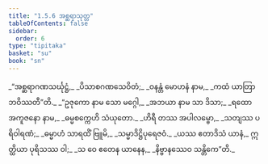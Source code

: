 ```yaml
---
title: "1.5.6 အစ္ဆရာသုတ္တ"
tableOfContents: false
sidebar:
  order: 6
type: "tipitaka"
basket: "su"
book: "sn"
---
```



<DynamicBreadcrumb />

<Division number="46" book="sn" e="ch" v="18" p="286">

<Paragraph number="251" type="verses" book="sn">
_“အစ္ဆရာဂဏသင်္ဃုဋ္ဌံ,_  
_ပိသာစဂဏသေဝိတံ;_  
_ဝနန္တံ မောဟနံ နာမ,_  
_ကထံ ယာတြာ ဘဝိဿတီ”တိ._  

</Paragraph>

<Paragraph number="252" type="verses" book="sn">
_“ဥဇုကော နာမ သော မဂ္ဂေါ,_  
_အဘယာ နာမ သာ ဒိသာ;_  
_ရထော အကူဇနော နာမ,_  
_ဓမ္မစက္ကေဟိ သံယုတော._  

</Paragraph>

<Paragraph number="253" type="verses" book="sn">
_ဟိရီ တဿ အပါလမ္ဗော,_  
_သတျဿ ပရိဝါရဏံ;_  
_ဓမ္မာဟံ သာရထိံ ဗြူမိ,_  
_သမ္မာဒိဋ္ဌိပုရေဇဝံ._  

</Paragraph>

<Paragraph number="254" type="verses" book="sn">
_ယဿ ဧတာဒိသံ ယာနံ,_  
ဣတ္ထိယာ ပုရိသဿ ဝါ;_  
_သ ဝေ ဧတေန ယာနေန,_  
_နိဗ္ဗာနဿေဝ သန္တိကေ”တိ._
</Paragraph>
</Division>